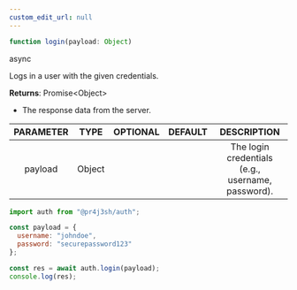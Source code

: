 ```yaml
---
custom_edit_url: null
---
```


```ts
function login(payload: Object)
```

<div>
  <span className="badge badge--success">async</span>
</div>

Logs in a user with the given credentials.

**Returns**: Promise&lt;Object&gt;
- The response data from the server.

|PARAMETER|TYPE|OPTIONAL|DEFAULT|DESCRIPTION|
|:---:|:---:|:---:|:---:|:---:|
|payload|Object|||The login credentials (e.g., username, password).|

```js
import auth from "@pr4j3sh/auth";

const payload = {
  username: "johndoe",
  password: "securepassword123"
};

const res = await auth.login(payload);
console.log(res);
```

